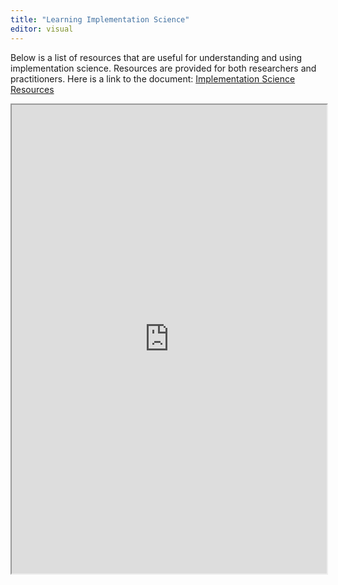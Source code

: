 ```yaml
---
title: "Learning Implementation Science"
editor: visual
---
```


Below is a list of resources that are useful for understanding and using implementation science. Resources are provided for both researchers and practitioners. Here is a link to the document: [Implementation Science Resources](https://docs.google.com/document/d/12bUALCptgxkQDpP636ETk4-l_nNBJ-2ndBC1gwq0Fzs/edit?usp=sharing)

<iframe width="100%" height="750" src="https://docs.google.com/document/d/e/2PACX-1vQsOTCX-uPtR8KfYGVNbZHzz-uBhAHd3i-Taaz41AJKmPbGFLC2MRHyNbyFwSjfKhDz_equw8X6kVXr/pub?embedded=true"></iframe>